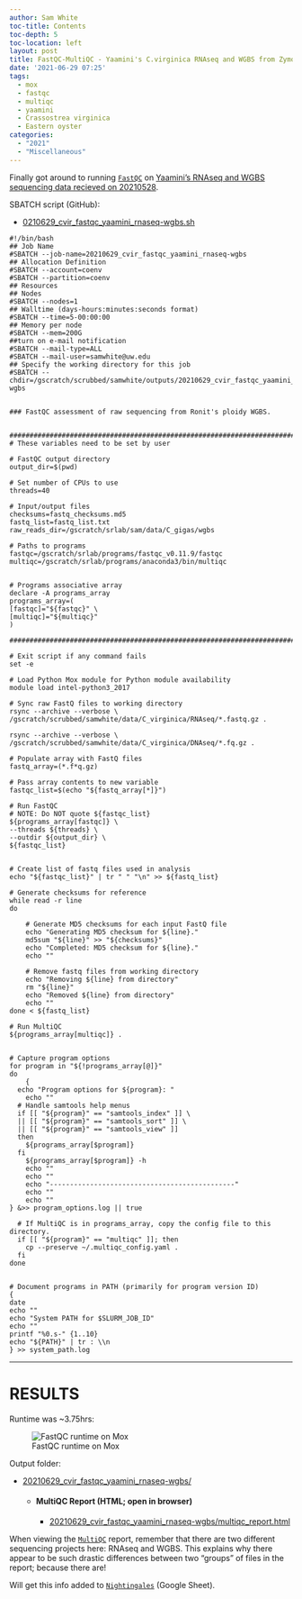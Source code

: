 ```yaml
---
author: Sam White
toc-title: Contents
toc-depth: 5
toc-location: left
layout: post
title: FastQC-MultiQC - Yaamini's C.virginica RNAseq and WGBS from ZymoResearch on Mox
date: '2021-06-29 07:25'
tags: 
  - mox
  - fastqc
  - multiqc
  - yaamini
  - Crassostrea virginica
  - Eastern oyster
categories: 
  - "2021"
  - "Miscellaneous"
---
```

Finally got around to running [`FastQC`](https://www.bioinformatics.babraham.ac.uk/projects/fastqc/) on [Yaamini's RNAseq and WGBS sequencing data recieved on 20210528](https://robertslab.github.io/sams-notebook/posts/2021/2021-05-28-Data-Received---Yaaminis-C.virginica-WGBS-and-RNAseq-Data-from-ZymoResearch/).

SBATCH script (GitHub):

- [0210629_cvir_fastqc_yaamini_rnaseq-wgbs.sh](https://github.com/RobertsLab/sams-notebook/blob/master/sbatch_scripts/20210629_cvir_fastqc_yaamini_rnaseq-wgbs.sh)

```shell
#!/bin/bash
## Job Name
#SBATCH --job-name=20210629_cvir_fastqc_yaamini_rnaseq-wgbs
## Allocation Definition
#SBATCH --account=coenv
#SBATCH --partition=coenv
## Resources
## Nodes
#SBATCH --nodes=1
## Walltime (days-hours:minutes:seconds format)
#SBATCH --time=5-00:00:00
## Memory per node
#SBATCH --mem=200G
##turn on e-mail notification
#SBATCH --mail-type=ALL
#SBATCH --mail-user=samwhite@uw.edu
## Specify the working directory for this job
#SBATCH --chdir=/gscratch/scrubbed/samwhite/outputs/20210629_cvir_fastqc_yaamini_rnaseq-wgbs


### FastQC assessment of raw sequencing from Ronit's ploidy WGBS.


###################################################################################
# These variables need to be set by user

# FastQC output directory
output_dir=$(pwd)

# Set number of CPUs to use
threads=40

# Input/output files
checksums=fastq_checksums.md5
fastq_list=fastq_list.txt
raw_reads_dir=/gscratch/srlab/sam/data/C_gigas/wgbs

# Paths to programs
fastqc=/gscratch/srlab/programs/fastqc_v0.11.9/fastqc
multiqc=/gscratch/srlab/programs/anaconda3/bin/multiqc


# Programs associative array
declare -A programs_array
programs_array=(
[fastqc]="${fastqc}" \
[multiqc]="${multiqc}"
)

###################################################################################

# Exit script if any command fails
set -e

# Load Python Mox module for Python module availability
module load intel-python3_2017

# Sync raw FastQ files to working directory
rsync --archive --verbose \
/gscratch/scrubbed/samwhite/data/C_virginica/RNAseq/*.fastq.gz .

rsync --archive --verbose \
/gscratch/scrubbed/samwhite/data/C_virginica/DNAseq/*.fq.gz .

# Populate array with FastQ files
fastq_array=(*.f*q.gz)

# Pass array contents to new variable
fastqc_list=$(echo "${fastq_array[*]}")

# Run FastQC
# NOTE: Do NOT quote ${fastqc_list}
${programs_array[fastqc]} \
--threads ${threads} \
--outdir ${output_dir} \
${fastqc_list}


# Create list of fastq files used in analysis
echo "${fastqc_list}" | tr " " "\n" >> ${fastq_list}

# Generate checksums for reference
while read -r line
do

	# Generate MD5 checksums for each input FastQ file
	echo "Generating MD5 checksum for ${line}."
	md5sum "${line}" >> "${checksums}"
	echo "Completed: MD5 checksum for ${line}."
	echo ""

	# Remove fastq files from working directory
	echo "Removing ${line} from directory"
	rm "${line}"
	echo "Removed ${line} from directory"
	echo ""
done < ${fastq_list}

# Run MultiQC
${programs_array[multiqc]} .


# Capture program options
for program in "${!programs_array[@]}"
do
	{
  echo "Program options for ${program}: "
	echo ""
  # Handle samtools help menus
  if [[ "${program}" == "samtools_index" ]] \
  || [[ "${program}" == "samtools_sort" ]] \
  || [[ "${program}" == "samtools_view" ]]
  then
    ${programs_array[$program]}
  fi
	${programs_array[$program]} -h
	echo ""
	echo ""
	echo "----------------------------------------------"
	echo ""
	echo ""
} &>> program_options.log || true

  # If MultiQC is in programs_array, copy the config file to this directory.
  if [[ "${program}" == "multiqc" ]]; then
  	cp --preserve ~/.multiqc_config.yaml .
  fi
done


# Document programs in PATH (primarily for program version ID)
{
date
echo ""
echo "System PATH for $SLURM_JOB_ID"
echo ""
printf "%0.s-" {1..10}
echo "${PATH}" | tr : \\n
} >> system_path.log
```

---

# RESULTS

Runtime was ~3.75hrs:

![FastQC runtime on Mox](https://github.com/RobertsLab/sams-notebook/blob/master/images/screencaps/20210629_cvir_fastqc_yaamini_rnaseq-wgbs_runtime.png?raw=true)

Output folder:

- [20210629_cvir_fastqc_yaamini_rnaseq-wgbs/](https://gannet.fish.washington.edu/Atumefaciens/20210629_cvir_fastqc_yaamini_rnaseq-wgbs/)

  - #### MultiQC Report (HTML; open in browser)

    - [20210629_cvir_fastqc_yaamini_rnaseq-wgbs/multiqc_report.html](https://gannet.fish.washington.edu/Atumefaciens/20210629_cvir_fastqc_yaamini_rnaseq-wgbs/multiqc_report.html)

When viewing the [`MultiQC`](https://multiqc.info/) report, remember that there are two different sequencing projects here: RNAseq and WGBS. This explains why there appear to be such drastic differences between two "groups" of files in the report; because there are!

Will get this info added to [`Nightingales`](https://b.link/nightingales) (Google Sheet).
